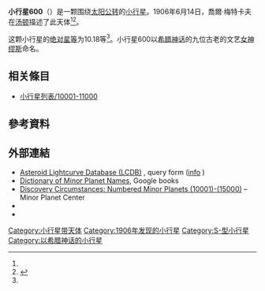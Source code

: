 {{Infobox planet
 | minorplanet     = yes
 | name            = 600 Musa
 | background      = #D6D6D6
 | image = 
 | image_size      = 
 | caption         =
 | discovery_ref   =  <ref name="MPC-object" />
 | discoverer      = [[喬爾·梅特卡夫|喬爾·梅特卡夫]]
 | discovery_site  = [[汤顿|汤顿]]
 | discovered      = 1906年6月14日
 | mpc_name        = 600 Musa
 | alt_names       = 600 Musa
 | pronounced      = 
 | named_after     = <ref name="MPC-object" />
 | mp_category     = [[主帶小行星|主帶小行星]] <ref name="MPC-object" /><ref name="jpldata" />
 | orbit_ref       = <ref name="a">[http://ssd.jpl.nasa.gov/sbdb.cgi?sstr=600 600] {{Wayback|url=http://ssd.jpl.nasa.gov/sbdb.cgi?sstr=600 |date=20210808210802 }}，小行星數據庫瀏覽器（JPL Small-Body Database Browser）－[[美国国家航空航天局|美国国家航空航天局]]喷气推进实验室</ref>
 | epoch           = 2018-03-23.0（[[儒略日|JD]] 2458200.5）
 | uncertainty     = 0
 | observation_arc = 
 | aphelion = {{convert|2.809|AU|km|3|abbr=on|lk=out}}
 | perihelion      = {{convert|2.5099275|AU|km|3|abbr=on}}
 | semimajor       = 2.6592378
 | eccentricity    = 0.0561478
 | period          = 4.34[[儒略年|yr]]
 | mean_anomaly    = 284.07527[[度|°]]
 | mean_motion     = {{Deg2DMS|0.22728360|sup=ms}} / day
 | inclination     = 10.19958
 | asc_node        = 139.29101°
 | arg_peri        = 114.43181
 | mean_diameter   = 
 | rotation        = 
 | albedo          =
 | spectral_type   =
 | abs_magnitude   = 10.18<ref name="jpldata" />
}}
'''小行星600'''（{{lang-en|600 Musa}}）是一颗围绕[[太阳|太阳]][[公转|公转]]的[[小行星|小行星]]。1906年6月14日，喬爾·梅特卡夫在[[汤顿|汤顿]]描述了此天体<ref name="a" /><ref>{{cite news|title=小行星列表|url=http://cfa-www.harvard.edu/iau/lists/NumberedMPs.txt|accessdate=2018-10-19|newspaper=哈佛大学|archive-date=2008-05-17|archive-url=https://web.archive.org/web/20080517010638/http://cfa-www.harvard.edu/iau/lists/NumberedMPs.txt|dead-url=no}}</ref>。

这颗小行星的[[绝对星等|绝对星等]]为10.18等<ref name="a" />。小行星600以[[希腊神话|希腊神话]]的九位古老的文艺[[女神|女神]][[缪斯|缪斯]]命名。

== 相关條目 ==
*[[小行星列表/10001-11000|小行星列表/10001-11000]]

== 參考資料 ==
{{reflist|refs=

<ref name="jpldata">{{cite web
  |type       = 2018-01-26 last obs.
  |title      = JPL Small-Body Database Browser:600 Musa-600 Musa
  |url        = https://ssd.jpl.nasa.gov/sbdb.cgi?sstr=600
  |publisher  = [[Jet_Propulsion_Laboratory|Jet Propulsion Laboratory]]
  |accessdate = 28 March 2018}}</ref>

<ref name="MPC-object">{{cite web
  |title      = 600 Musa
  |work      = Minor Planet Center
  |url      = https://www.minorplanetcenter.net/db_search/show_object?object_id=600
  |accessdate      = 28 March 2018
  |archive-date      = 2016-03-03
  |archive-url      = https://web.archive.org/web/20160303201442/http://www.minorplanetcenter.net/db_search/show_object?object_id=600
  |dead-url      = no
  }}</ref>

}}

==  外部連結 ==
* [http://www.minorplanet.info/PHP/lcdbsummaryquery.php Asteroid Lightcurve Database (LCDB)] {{Wayback|url=http://www.minorplanet.info/PHP/lcdbsummaryquery.php |date=20171210173955 }}, query form ([http://www.minorplanet.info/lightcurvedatabase.html info] {{Wayback|url=http://www.minorplanet.info/lightcurvedatabase.html |date=20171216050541 }})
* [https://books.google.com/books?id=aeAg1X7afOoC&pg Dictionary of Minor Planet Names], Google books
* [http://www.minorplanetcenter.net/iau/lists/NumberedMPs010001.html Discovery Circumstances: Numbered Minor Planets (10001)-(15000)] {{Wayback|url=http://www.minorplanetcenter.net/iau/lists/NumberedMPs010001.html |date=20180612162317 }} – Minor Planet Center
* {{AstDys|600}}
* {{JPL small body}}

{{Minor Planet Number|[[小行星599|小行星599]]|[[小行星601|小行星601]]}}
{{小天体}}

[[Category:小行星带天体|Category:小行星带天体]]
[[Category:1906年发现的小行星|Category:1906年发现的小行星]]
[[Category:S-型小行星|Category:S-型小行星]]
[[Category:以希腊神话的小行星|Category:以希腊神话的小行星]]